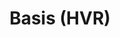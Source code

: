 ---
title: Basis (HVR)
sidebar_position: 1
hide_table_of_contents: true
hide_title: true
description: Basis-HVR Docs
---